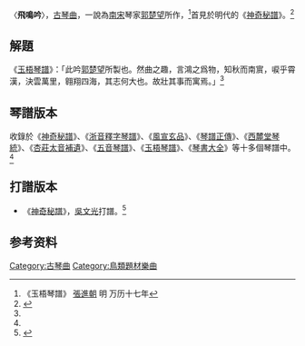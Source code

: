 〈'''飛鳴吟'''〉，[[古琴曲|古琴曲]]，一說為[[南宋|南宋]]琴家[[郭楚望|郭楚望]]所作，<ref name=":1"> 《玉梧琴譜》  [[張進朝|張進朝]] 明 万历十七年  </ref>首見於明代的《[[神奇秘譜|神奇秘譜]]》。<ref name=":0">{{Cite book|title=《存見古琴曲譜輯覽》|last=查阜西|publisher=文化藝術出版社|year=2007|isbn=9787503931765|location=北京|pages=10}}</ref>

==解題==

《[[玉梧琴譜|玉梧琴譜]]》：「此吟[[郭楚望|郭楚望]]所製也。然曲之趣，言鴻之爲物，知秋而南賔，唳乎霄漢，決雲萬里，翱翔四海，其志何大也。故壯其事而寓焉。」<ref name=":1" />

== 琴譜版本 ==
收錄於《[[神奇秘譜|神奇秘譜]]》、《[[浙音釋字琴譜|浙音釋字琴譜]]》、《[[風宣玄品|風宣玄品]]》、《[[琴譜正傳|琴譜正傳]]》、《[[西麓堂琴統|西麓堂琴統]]》、《[[杏莊太音補遺|杏莊太音補遺]]》、《[[五音琴譜|五音琴譜]]》、《[[玉梧琴譜|玉梧琴譜]]》、《[[琴書大全|琴書大全]]》等十多個琴譜中。<ref name=":0" />

==打譜版本==

* 《[[神奇秘譜|神奇秘譜]]》，[[吳文光_(音樂家)|吳文光]]打譜。<ref>{{Cite book|title=《神奇秘譜樂詮》|last=吳文光|publisher=上海音樂出版社|year=2008|isbn=9787807512516|location=上海}}</ref>

==参考资料==

[[Category:古琴曲|Category:古琴曲]]
[[Category:鳥類題材樂曲|Category:鳥類題材樂曲]]